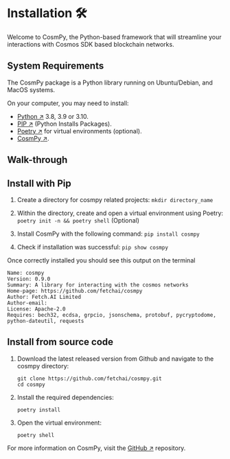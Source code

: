 # Installation 🛠️

Welcome to CosmPy, the Python-based framework that will streamline your interactions with Cosmos SDK based blockchain networks.

## System Requirements

The CosmPy package is a Python library running on Ubuntu/Debian, and MacOS systems. 

On your computer, you may need to install:

- [Python ↗️](https://www.python.org/downloads/) 3.8, 3.9 or 3.10.
- [PIP ↗️](https://pypi.org/project/pip/) (Python Installs Packages).
- [Poetry ↗️](https://python-poetry.org/) for virtual environments (optional).
- [CosmPy ↗️](https://pypi.org/project/cosmpy/).

## Walk-through

## Install with Pip

1. Create a directory for cosmpy related projects: `mkdir directory_name`

2. Within the directory, create and open a virtual environment using Poetry: `poetry init -n && poetry shell` (Optional)

3. Install CosmPy with the following command: `pip install cosmpy`

4. Check if installation was successful: `pip show cosmpy`

Once correctly installed you should see this output on the terminal 

```
Name: cosmpy
Version: 0.9.0
Summary: A library for interacting with the cosmos networks
Home-page: https://github.com/fetchai/cosmpy
Author: Fetch.AI Limited
Author-email:
License: Apache-2.0
Requires: bech32, ecdsa, grpcio, jsonschema, protobuf, pycryptodome, python-dateutil, requests
```

## Install from source code

1. Download the latest released version from Github and navigate to the cosmpy directory:

    ```
    git clone https://github.com/fetchai/cosmpy.git
    cd cosmpy
    ```

2. Install the required dependencies:

    ```
    poetry install
    ```

3. Open the virtual environment:

    ```
    poetry shell
    ```

For more information on CosmPy, visit the [GitHub ↗️](https://github.com/fetchai/cosmpy) repository.
